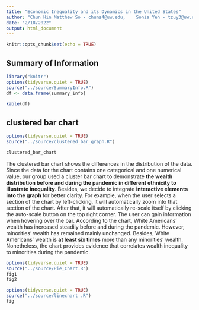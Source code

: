 ```yaml
---
title: "Economic Inequality and its Dynamics in the United States"
author: "Chun Hin Matthew So - chuns4@uw.edu,    Sonia Yeh - tzuy3@uw.edu,    Atreya Bhamidi - abhamidi@uw.edu,   Johnny Carroll - jcarol17@uw.edu"
date: "2/18/2022"
output: html_document
---
```



```r
knitr::opts_chunk$set(echo = TRUE)
```

## Summary of Information

```r
library("knitr")
options(tidyverse.quiet = TRUE)
source("../source/SummaryInfo.R")
df <- data.frame(summary_info)

kable(df)
```

## clustered bar chart

```r
options(tidyverse.quiet = TRUE)
source("../source/clustered_bar_graph.R")

clustered_bar_chart
```
The clustered bar chart shows the differences in the distribution of the data. Since the data for the chart contains one categorical and one numerical value, our group used a cluster bar chart to demonstrate <strong> the wealth distribution before and during the pandemic in different ethnicity to illustrate inequality</strong>. Besides, we decide to integrate <strong> interactive elements into the graph </strong> for better clarity. For example, when the user selects a section of the chart by left-clicking, it will automatically zoom into that section of the chart. After that, it will automatically re-scale itself by clicking the auto-scale button on the top right corner. The user can gain information when hovering over the bar. According to the chart, White Americans' wealth has increased steadily before and during the pandemic. However, minorities' wealth has remained mainly unchanged. Besides, White Americans' wealth is **at least six times** more than any minorities' wealth. Nonetheless, the chart provides evidence that correlates wealth inequality to minorities during the pandemic. 


```r
options(tidyverse.quiet = TRUE)
source("../source/Pie_Chart.R")
fig1
fig2
```

```r
options(tidyverse.quiet = TRUE)
source("../source/linechart .R")
fig
```
